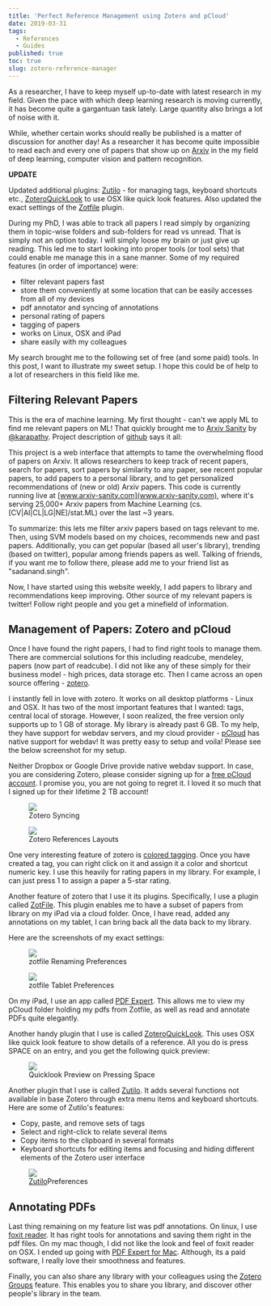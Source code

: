 ```yaml
---
title: 'Perfect Reference Management using Zotero and pCloud'
date: 2019-03-31
tags:
  - References
  - Guides
published: true
toc: true
slug: zotero-reference-manager
---
```


As a researcher, I have to keep myself up-to-date with latest research in my field. Given the pace
with which deep learning research is moving currently, it has become quite a gargantuan task
lately. Large quantity also brings a lot of noise with it.

While, whether certain works should
really be published is a matter of discussion for another day! As a researcher it has become quite
impossible to read each and every one of papers that show up on [Arxiv](https://arxiv.org/) in the
my field of deep learning, computer vision and pattern recognition.

<Callout type="note">

**UPDATE**

Updated additional plugins: [Zutilo](https://github.com/willsALMANJ/Zutilo) - for managing tags,
keyboard shortcuts etc., [ZoteroQuickLook](https://github.com/mronkko/ZoteroQuickLook) to use OSX
like quick look features. Also updated the exact settings of the [Zotfile](http://zotfile.com/)
plugin.

</Callout>

During my PhD, I was able to track all papers I read simply by organizing them in topic-wise
folders and sub-folders for read vs unread. That is simply not an option today. I will simply loose
my brain or just give up reading. This led me to start looking into proper tools (or tool sets)
that could enable me manage this in a sane manner. Some of my required features (in order of
importance) were:

- filter relevant papers fast
- store them conveniently at some location that can be easily accesses from all of my devices
- pdf annotator and syncing of annotations
- personal rating of papers
- tagging of papers
- works on Linux, OSX and iPad
- share easily with my colleagues

My search brought me to the following set of free (and some paid) tools. In this post, I want to
illustrate my sweet setup. I hope this could be of help to a lot of researchers in this field like
me.

## Filtering Relevant Papers

This is the era of machine learning. My first thought - can't we apply ML to find me relevant
papers on ML! That quickly brought me to [Arxiv Sanity](http://www.arxiv-sanity.com/library) by
[@karapathy](https://twitter.com/karpathy). Project description of
[github](https://github.com/karpathy/arxiv-sanity-preserver) says it all:

<Callout type="note">

This project is a web interface that attempts to tame the overwhelming flood of papers on Arxiv.
It allows researchers to keep track of recent papers, search for papers, sort papers by
similarity to any paper, see recent popular papers, to add papers to a personal library, and to
get personalized recommendations of (new or old) Arxiv papers. This code is currently running
live at [www.arxiv-sanity.com](www.arxiv-sanity.com), where it's serving 25,000+ Arxiv papers
from Machine Learning (cs.[CV|AI|CL|LG|NE]/stat.ML) over the last ~3 years.

</Callout>

To summarize: this lets me filter arxiv papers based on tags relevant to me. Then, using SVM models
based on my choices, recommends new and past papers. Additionally, you can get popular (based all
user's library), trending (based on twitter), popular among friends papers as well. Talking of
friends, if you want me to follow there, please add me to your friend list as "sadanand.singh".

Now, I have started using this website weekly, I add papers to library and recommendations keep
improving. Other source of my relevant papers is twitter! Follow right people and you get a
minefield of information.

## Management of Papers: Zotero and pCloud

Once I have found the right papers, I had to find right tools to manage them. There are commercial
solutions for this including readcube, mendeley, papers (now part of readcube). I did not like any
of these simply for their business model - high prices, data storage etc. Then I came across an
open source offering - [zotero](https://www.zotero.org/).

I instantly fell in love with zotero. It works on all desktop platforms - Linux and OSX. It has two
of the most important features that I wanted: tags, central local of storage. However, I soon
realized, the free version only supports up to 1 GB of storage. My library is already past 6 GB. To
my help, they have support for webdav servers, and my cloud provider - [pCloud](https://pcloud.com)
has native support for webdav! It was pretty easy to setup and voila! Please see the below
screenshot for my setup.

<Callout type="note">

Neither Dropbox or Google Drive provide native webdav support. In case, you are considering
Zotero, please consider signing up for a [free pCloud account](https://pcloud.com). I promise
you, you are not going to regret it. I loved it so much that I signed up for their lifetime 2 TB
account!

</Callout>

<div className="flex flex-col md:flex-row">
  <div className="flex-1 p-1 m-1">
    <figure>
    <img src="https://res.cloudinary.com/sadanandsingh/image/upload/v1554089530/zotero-preferences_n3euc1.png"/>
    <figcaption className="text-center text-xs">Zotero Syncing</figcaption>
    </figure>
  </div>
  <div className="flex-1 p-1 m-1">
    <figure>
    <img src="https://res.cloudinary.com/sadanandsingh/image/upload/v1554089529/zotero_d3qwsp.png"/>
    <figcaption className="text-center text-xs">Zotero References Layouts</figcaption>
    </figure>
  </div>
</div>

One very interesting feature of zotero is
[colored tagging](https://www.zotero.org/support/collections_and_tags#colored_tags). Once you have
created a tag, you can right click on it and assign it a color and shortcut numeric key. I use this
heavily for rating papers in my library. For example, I can just press 1 to assign a paper a 5-star
rating.

Another feature of zotero that I use it its plugins. Specifically, I use a plugin called
[ZotFile](http://zotfile.com/). This plugin enables me to have a subset of papers from library on
my iPad via a cloud folder. Once, I have read, added any annotations on my tablet, I can bring back
all the data back to my library.

Here are the screenshots of my exact settings:

<div className="flex flex-col md:flex-row">
  <div className="flex-1 p-1 m-1">
    <figure>
    <img src="https://res.cloudinary.com/sadanandsingh/image/upload/v1579590803/zotfile_renaming_settings_nlqfxs.png"/>
    <figcaption className="text-center text-xs">zotfile Renaming Preferences</figcaption>
    </figure>
  </div>
  <div className="flex-1 p-1 m-1">
    <figure>
    <img src="https://res.cloudinary.com/sadanandsingh/image/upload/v1579590803/zotfile_tablet_settigs_gxcxrx.png"/>
    <figcaption className="text-center text-xs">zotfile Tablet Preferences</figcaption>
    </figure>
  </div>
</div>

On my iPad, I use an app called
[PDF Expert](https://itunes.apple.com/app/pdf-expert-fill-forms-annotate/id393316844?mt=8). This
allows me to view my pCloud folder holding my pdfs from Zotfile, as well as read and annotate PDFs
quite elegantly.

Another handy plugin that I use is called
[ZoteroQuickLook](https://github.com/mronkko/ZoteroQuickLook). This uses OSX like quick look
feature to show details of a reference. All you do is press SPACE on an entry, and you get the
following quick preview:

<figure>
  <img src="https://res.cloudinary.com/sadanandsingh/image/upload/v1579591165/quicklook_jkclbf.png"/>
  <figcaption className="text-center text-xs">Quicklook Preview on Pressing Space</figcaption>
</figure>

Another plugin that I use is called [Zutilo](https://github.com/willsALMANJ/Zutilo). It adds
several functions not available in base Zotero through extra menu items and keyboard shortcuts.
Here are some of Zutilo's features:

- Copy, paste, and remove sets of tags
- Select and right-click to relate several items
- Copy items to the clipboard in several formats
- Keyboard shortcuts for editing items and focusing and hiding different elements of the Zotero
  user interface

<figure>
  <img src="https://res.cloudinary.com/sadanandsingh/image/upload/v1579590803/zutilo_preferences_xipels.png"/>
  <figcaption className="text-center text-xs">
    <a href='https://github.com/willsALMANJ/Zutilo' target='_blank'>Zutilo</a>Preferences
  </figcaption>
</figure>

## Annotating PDFs

Last thing remaining on my feature list was pdf annotations. On linux, I use
[foxit reader](https://www.foxitsoftware.com/pdf-reader/). It has right tools for annotations and
saving them right in the pdf files. On my mac though, I did not like the look and feel of foxit
reader on OSX. I ended up going with [PDF Expert for Mac](https://pdfexpert.com/). Although, its a
paid software, I really love their smoothness and features.

Finally, you can also share any library with your colleagues using the
[Zotero Groups](https://www.zotero.org/groups/) feature. This enables you to share you library, and
discover other people's library in the team.
